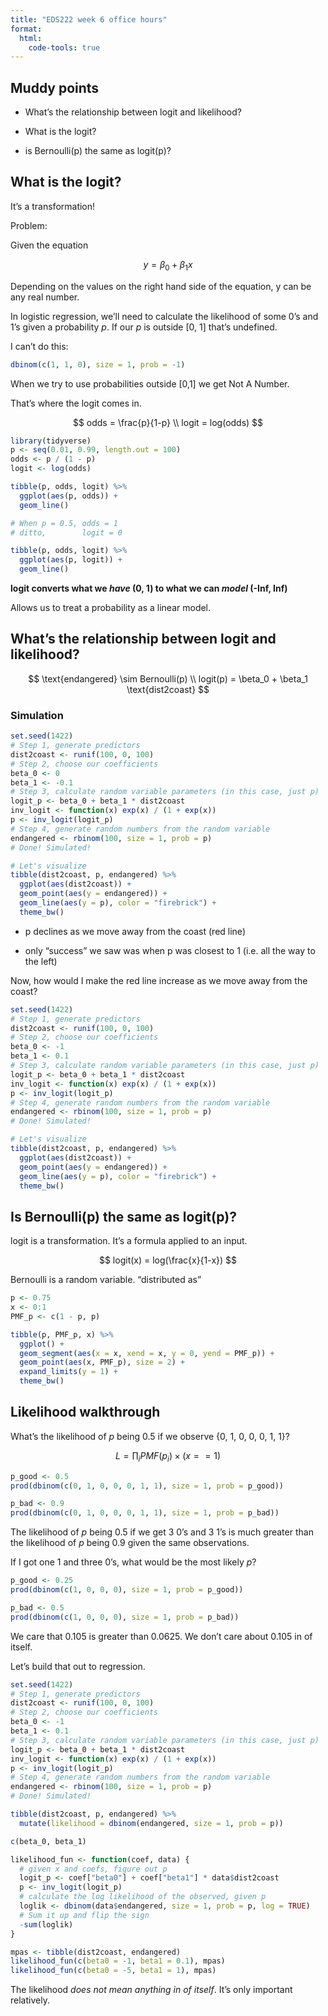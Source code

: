 ```yaml
---
title: "EDS222 week 6 office hours"
format: 
  html:
    code-tools: true
---
```


## Muddy points

-   What's the relationship between logit and likelihood?

-   What is the logit?

-   is Bernoulli(p) the same as logit(p)?

## What is the logit?

It's a transformation!

Problem:

Given the equation

$$
y = \beta_0 + \beta_1 x
$$

Depending on the values on the right hand side of the equation, y can be any real number.

In logistic regression, we'll need to calculate the likelihood of some 0's and 1's given a probability $p$. If our $p$ is outside \[0, 1\] that's undefined.

I can't do this:

```r
dbinom(c(1, 1, 0), size = 1, prob = -1)

```

When we try to use probabilities outside \[0,1\] we get Not A Number.

That's where the logit comes in.

$$
odds = \frac{p}{1-p} \\
logit = log(odds)
$$

```r
library(tidyverse)
p <- seq(0.01, 0.99, length.out = 100)
odds <- p / (1 - p)
logit <- log(odds)

tibble(p, odds, logit) %>% 
  ggplot(aes(p, odds)) +
  geom_line()

# When p = 0.5, odds = 1
# ditto,        logit = 0

tibble(p, odds, logit) %>% 
  ggplot(aes(p, logit)) +
  geom_line()

```

**logit converts what we *have* (0, 1) to what we can *model* (-Inf, Inf)**

Allows us to treat a probability as a linear model.

## What's the relationship between logit and likelihood?

$$
\text{endangered} \sim Bernoulli(p) \\
logit(p) = \beta_0 + \beta_1 \text{dist2coast}
$$

### Simulation

```r
set.seed(1422)
# Step 1, generate predictors
dist2coast <- runif(100, 0, 100)
# Step 2, choose our coefficients
beta_0 <- 0
beta_1 <- -0.1
# Step 3, calculate random variable parameters (in this case, just p)
logit_p <- beta_0 + beta_1 * dist2coast
inv_logit <- function(x) exp(x) / (1 + exp(x))
p <- inv_logit(logit_p)
# Step 4, generate random numbers from the random variable
endangered <- rbinom(100, size = 1, prob = p)
# Done! Simulated!

# Let's visualize
tibble(dist2coast, p, endangered) %>% 
  ggplot(aes(dist2coast)) +
  geom_point(aes(y = endangered)) +
  geom_line(aes(y = p), color = "firebrick") +
  theme_bw()

```

-   p declines as we move away from the coast (red line)

-   only "success" we saw was when p was closest to 1 (i.e. all the way to the left)

Now, how would I make the red line increase as we move away from the coast?

```r
set.seed(1422)
# Step 1, generate predictors
dist2coast <- runif(100, 0, 100)
# Step 2, choose our coefficients
beta_0 <- -1
beta_1 <- 0.1
# Step 3, calculate random variable parameters (in this case, just p)
logit_p <- beta_0 + beta_1 * dist2coast
inv_logit <- function(x) exp(x) / (1 + exp(x))
p <- inv_logit(logit_p)
# Step 4, generate random numbers from the random variable
endangered <- rbinom(100, size = 1, prob = p)
# Done! Simulated!

# Let's visualize
tibble(dist2coast, p, endangered) %>% 
  ggplot(aes(dist2coast)) +
  geom_point(aes(y = endangered)) +
  geom_line(aes(y = p), color = "firebrick") +
  theme_bw()

```

## Is Bernoulli(p) the same as logit(p)?

logit is a transformation. It's a formula applied to an input.

$$
logit(x) = log(\frac{x}{1-x})
$$

Bernoulli is a random variable. "distributed as"

```r
p <- 0.75
x <- 0:1
PMF_p <- c(1 - p, p)

tibble(p, PMF_p, x) %>% 
  ggplot() +
  geom_segment(aes(x = x, xend = x, y = 0, yend = PMF_p)) +
  geom_point(aes(x, PMF_p), size = 2) +
  expand_limits(y = 1) +
  theme_bw() 

```

## Likelihood walkthrough

What's the likelihood of *p* being 0.5 if we observe {0, 1, 0, 0, 0, 1, 1}?

$$
L=\prod_i PMF(p_i) \times (x==1)
$$

```r
p_good <- 0.5
prod(dbinom(c(0, 1, 0, 0, 0, 1, 1), size = 1, prob = p_good))

p_bad <- 0.9
prod(dbinom(c(0, 1, 0, 0, 0, 1, 1), size = 1, prob = p_bad))

```

The likelihood of *p* being 0.5 if we get 3 0's and 3 1's is much greater than the likelihood of *p* being 0.9 given the same observations.

If I got one 1 and three 0's, what would be the most likely *p*?

```r
p_good <- 0.25
prod(dbinom(c(1, 0, 0, 0), size = 1, prob = p_good))

p_bad <- 0.5
prod(dbinom(c(1, 0, 0, 0), size = 1, prob = p_bad))
```

We care that 0.105 is greater than 0.0625. We don't care about 0.105 in of itself.

Let's build that out to regression.

```r
set.seed(1422)
# Step 1, generate predictors
dist2coast <- runif(100, 0, 100)
# Step 2, choose our coefficients
beta_0 <- -1
beta_1 <- 0.1
# Step 3, calculate random variable parameters (in this case, just p)
logit_p <- beta_0 + beta_1 * dist2coast
inv_logit <- function(x) exp(x) / (1 + exp(x))
p <- inv_logit(logit_p)
# Step 4, generate random numbers from the random variable
endangered <- rbinom(100, size = 1, prob = p)
# Done! Simulated!

tibble(dist2coast, p, endangered) %>% 
  mutate(likelihood = dbinom(endangered, size = 1, prob = p))

```

```r
c(beta_0, beta_1)

likelihood_fun <- function(coef, data) {
  # given x and coefs, figure out p
  logit_p <- coef["beta0"] + coef["beta1"] * data$dist2coast
  p <- inv_logit(logit_p)
  # calculate the log likelihood of the observed, given p
  loglik <- dbinom(data$endangered, size = 1, prob = p, log = TRUE)
  # Sum it up and flip the sign
  -sum(loglik)
}

mpas <- tibble(dist2coast, endangered)
likelihood_fun(c(beta0 = -1, beta1 = 0.1), mpas)
likelihood_fun(c(beta0 = -5, beta1 = 1), mpas)

```

The likelihood *does not mean anything in of itself*. It's only important relatively.
